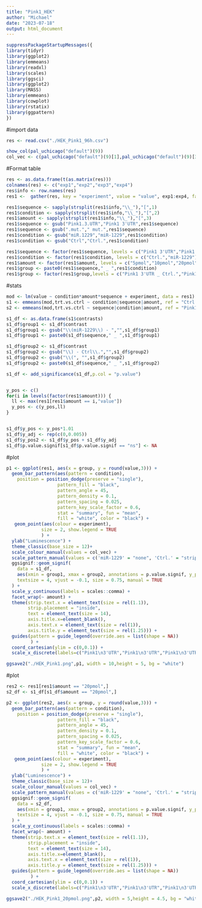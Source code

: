 ```yaml
---
title: "Pink1_HEK"
author: "Michael"
date: "2023-07-18"
output: html_document
---
```



```r
suppressPackageStartupMessages({
library(tidyr)
library(ggplot2)
library(emmeans)
library(readxl)
library(scales)
library(ggsci)
library(ggplot2)
library(MASS)
library(emmeans)
library(cowplot)
library(rstatix)
library(ggpattern)
})
```



#import data

```r
res <- read.csv("./HEK_Pink1_96h.csv")
```


```r
show_col(pal_uchicago("default")(9))
col_vec <- c(pal_uchicago("default")(9)[1],pal_uchicago("default")(9)[3],pal_uchicago("default")(9)[5],pal_uchicago("default")(9)[2])
```

#Format table
```r
res <- as.data.frame(t(as.matrix(res)))
colnames(res) <- c("exp1","exp2","exp3","exp4")
res$info <- row.names(res)
res1 <-  gather(res, key = "experiment", value = "value", exp1:exp4, factor_key=TRUE)
```

```r
res1$sequence <- sapply(strsplit(res1$info,"\\_"),"[",1)
res1$condition <- sapply(strsplit(res1$info,"\\_"),"[",2)
res1$amount <- sapply(strsplit(res1$info,"\\_"),"[",3)
res1$sequence <- gsub("Pink1.3.UTR","Pink1 3'UTR",res1$sequence)
res1$sequence <- gsub(".mut."," mut.",res1$sequence)
res1$condition <- gsub("miR.1229","miR-1229",res1$condition)
res1$condition <- gsub("Ctrl","Ctrl.",res1$condition)
```

```r
res1$sequence <- factor(res1$sequence, levels = c("Pink1 3'UTR","Pink1 3'UTR mut."))
res1$condition <- factor(res1$condition, levels = c("Ctrl.","miR-1229"))
res1$amount <- factor(res1$amount, levels = c("5pmol","10pmol","20pmol"))
res1$group <- paste0(res1$sequence," _ ",res1$condition)
res1$group <- factor(res1$group,levels = c("Pink1 3'UTR _ Ctrl.","Pink1 3'UTR _ miR-1229","Pink1 3'UTR mut. _ Ctrl.","Pink1 3'UTR mut. _ miR-1229"))
```


#stats
```r
mod <- lm(value ~ condition*amount*sequence + experiment, data = res1)
s1 <- emmeans(mod,trt.vs.ctrl ~ condition|sequence|amount, ref = "Ctrl.")
s2 <- emmeans(mod,trt.vs.ctrl ~ sequence|condition|amount, ref = "Pink1 3'UTR")
```

```r
s1_df <- as.data.frame(s1$contrasts)
s1_df$group1 <- s1_df$contrast
s1_df$group1 <- gsub("\\(miR-1229\\) - ","",s1_df$group1)
s1_df$group1 <- paste0(s1_df$sequence," _ ",s1_df$group1)

s1_df$group2 <- s1_df$contrast
s1_df$group2 <- gsub("\\) - Ctrl\\.","",s1_df$group2)
s1_df$group2 <- gsub("\\(", "",s1_df$group2)
s1_df$group2 <- paste0(s1_df$sequence," _ ",s1_df$group2)

s1_df <- add_significance(s1_df,p.col = "p.value")


y_pos <- c()
for(i in levels(factor(res1$amount))) {
  ll <- max(res1[res1$amount == i,"value"])
  y_pos <- c(y_pos,ll)
}


s1_df$y_pos <- y_pos*1.01
s1_df$y_adj <- rep(c(0,0.005))
s1_df$y_pos2 <- s1_df$y_pos + s1_df$y_adj
s1_df$p.value.signif[s1_df$p.value.signif == "ns"] <- NA
```





#plot
```r
p1 <- ggplot(res1, aes(x = group, y = round(value,3))) +
  geom_bar_pattern(aes(pattern = condition),
    position = position_dodge(preserve = "single"),
                   pattern_fill = "black",
                   pattern_angle = 45,
                   pattern_density = 0.1,
                   pattern_spacing = 0.025,
                   pattern_key_scale_factor = 0.6,
                   stat = "summary", fun = "mean",
                   fill = "white", color = "black") + 
   geom_point(aes(colour = experiment),
             size = 2, show.legend = TRUE
             ) +
  ylab("Luminescence") +
  theme_classic(base_size = 12)+
  scale_colour_manual(values = col_vec) +
  scale_pattern_manual(values = c('miR-1229' = "none", 'Ctrl.' = "stripe")) +
  ggsignif::geom_signif(
    data = s1_df,
    aes(xmin = group1, xmax = group2, annotations = p.value.signif, y_position = y_pos2),
    textsize = 4, vjust = -0.1, size = 0.75, manual = TRUE
  ) +
  scale_y_continuous(labels = scales::comma) + 
  facet_wrap(~ amount) +
  theme(strip.text.x = element_text(size = rel(1.1)),
        strip.placement = "inside",
        text = element_text(size = 14), 
        axis.title.x=element_blank(),
        axis.text.x = element_text(size = rel(1)),
        axis.title.y = element_text(size = rel(1.25))) +
  guides(pattern = guide_legend(override.aes = list(shape = NA))
         ) +
  coord_cartesian(ylim = c(0,0.1)) +
  scale_x_discrete(labels=c("Pink1\n3'UTR","Pink1\n3'UTR","Pink1\n3'UTR\nmut.","Pink1\n3'UTR\nmut."))

ggsave2("./HEK_Pink1.png",p1, width = 10,height = 5, bg = "white")
```






#plot
```r
res2 <- res1[res1$amount == "20pmol",]
s2_df <- s1_df[s1_df$amount == "20pmol",]

p2 <- ggplot(res2, aes(x = group, y = round(value,3))) +
  geom_bar_pattern(aes(pattern = condition),
    position = position_dodge(preserve = "single"),
                   pattern_fill = "black",
                   pattern_angle = 45,
                   pattern_density = 0.1,
                   pattern_spacing = 0.025,
                   pattern_key_scale_factor = 0.6,
                   stat = "summary", fun = "mean",
                   fill = "white", color = "black") + 
   geom_point(aes(colour = experiment),
             size = 2, show.legend = TRUE
             ) +
  ylab("Luminescence") +
  theme_classic(base_size = 12)+
  scale_colour_manual(values = col_vec) +
  scale_pattern_manual(values = c('miR-1229' = "none", 'Ctrl.' = "stripe")) +
  ggsignif::geom_signif(
    data = s2_df,
    aes(xmin = group1, xmax = group2, annotations = p.value.signif, y_position = y_pos2),
    textsize = 4, vjust = -0.1, size = 0.75, manual = TRUE
  ) +
  scale_y_continuous(labels = scales::comma) + 
  facet_wrap(~ amount) +
  theme(strip.text.x = element_text(size = rel(1.1)),
        strip.placement = "inside",
        text = element_text(size = 14), 
        axis.title.x=element_blank(),
        axis.text.x = element_text(size = rel(1)),
        axis.title.y = element_text(size = rel(1.25))) +
  guides(pattern = guide_legend(override.aes = list(shape = NA))
         ) +
  coord_cartesian(ylim = c(0,0.1)) +
  scale_x_discrete(labels=c("Pink1\n3'UTR","Pink1\n3'UTR","Pink1\n3'UTR\nmut.","Pink1\n3'UTR\nmut."))

ggsave2("./HEK_Pink1_20pmol.png",p2, width = 5,height = 4.5, bg = "white")
```







